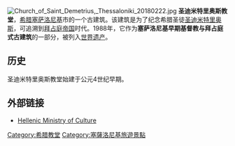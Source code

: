 [[File:Church_of_Saint_Demetrius,_Thessaloniki_20180222.jpg|thumb]]
'''圣迪米特里奥斯教堂'''，[[希腊|希腊]][[塞萨洛尼基|塞萨洛尼基]]市的一个古建筑。该建筑是为了纪念希腊圣徒[[圣迪米特里奥斯|圣迪米特里奥斯]]，可追溯到[[拜占庭帝国|拜占庭帝国]]时代。1988年，它作为'''塞萨洛尼基早期基督教与拜占庭式古建筑'''的一部分，被列入[[世界遗产|世界遗产]]。

== 历史 ==
圣迪米特里奥斯教堂始建于公元4世纪早期。

== 外部链接 ==
{{Commons category|Church of Saint Demetrius, Thessaloniki|Hagios Demetrios}}
* [http://odysseus.culture.gr/h/2/eh251.jsp?obj_id=1671 Hellenic Ministry of Culture]{{Wayback|url=http://odysseus.culture.gr/h/2/eh251.jsp?obj_id=1671 |date=20070818135004 }}
{{coord|40|38|20|N|22|56|53|E|region:GR_type:landmark|display=title}}

[[Category:希腊教堂|Category:希腊教堂]]
[[Category:塞薩洛尼基旅遊景點|Category:塞薩洛尼基旅遊景點]]